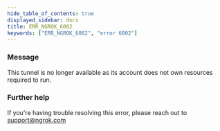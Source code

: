 ```yaml
---
hide_table_of_contents: true
displayed_sidebar: docs
title: ERR_NGROK_6002
keywords: ["ERR_NGROK_6002", "error 6002"]
---
```


### Message

This tunnel is no longer available as its account does not own resources required to run.

### Further help

If you're having trouble resolving this error, please reach out to [support@ngrok.com](mailto:support@ngrok.com?subject=Help%20with%20ERR_NGROK_6002)
